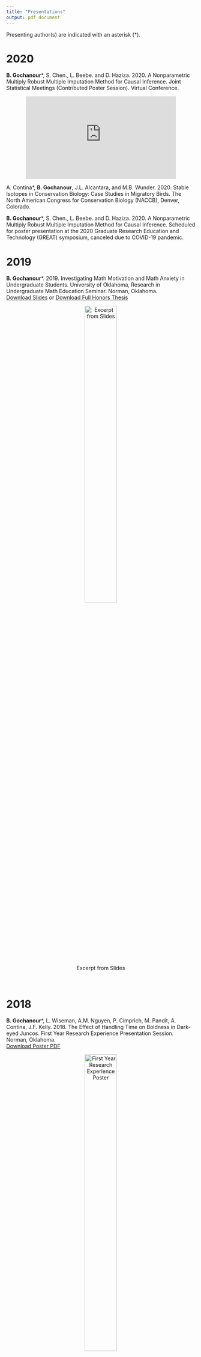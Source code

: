```yaml
---
title: "Presentations"
output: pdf_document
---
```


Presenting author(s) are indicated with an asterisk (*).

# **2020**

**B. Gochanour**\*, S. Chen., L. Beebe. and D. Haziza. 2020. A Nonparametric Multiply Robust Multiple Imputation Method for Causal Inference. Joint Statistical Meetings (Contributed Poster Session). Virtual Conference.

<center>
<iframe width="400" height="220" src="https://www.youtube.com/embed/q12whzSv4pg" frameborder="0" allow="accelerometer; encrypted-media; gyroscope; picture-in-picture" allowfullscreen></iframe>
</center>

A. Contina\*, **B. Gochanour**, J.L. Alcantara, and M.B. Wunder. 2020. Stable Isotopes in Conservation Biology: Case Studies in Migratory Birds. The North American Congress for Conservation Biology (NACCB), Denver, Colorado.

**B. Gochanour**\*, S. Chen., L. Beebe. and D. Haziza. 2020. A Nonparametric Multiply Robust Multiple Imputation Method for Causal Inference. Scheduled for poster presentation at the 2020 Graduate Research Education and Technology (GREAT) symposium, canceled due to COVID-19 pandemic.

# **2019**

**B. Gochanour**\*. 2019. Investigating Math Motivation and Math Anxiety in Undergraduate Students. University of Oklahoma, Research in Undergraduate Math Education Seminar. Norman, Oklahoma.
<br>
<a href="hon_presentation.pdf#" class="download">Download Slides</a> or
<a href="hon_thesis.pdf#" class="download">Download Full Honors Thesis</a>	

<center>
![Excerpt from Slides](hon_pic.JPG){width=45% height=45%}
</center>
<br>

# **2018**

**B. Gochanour**\*, L. Wiseman, A.M. Nguyen, P. Cimprich, M. Pandit, A. Contina, J.F. Kelly. 2018. The Effect of Handling Time on Boldness in Dark-eyed Juncos. First Year Research Experience Presentation Session. Norman, Oklahoma.
<br>
<a href="fyre.pdf#" class="download"> Download Poster PDF</a>

<center>
![First Year Research Experience Poster](fyre_pic.JPG){width=45% height=45%}
</center>
<br>

